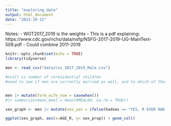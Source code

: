 ```yaml
---
title: "exploring_data"
output: html_document
date: "2023-10-12"
---
```


Notes:
- WGT2017_2019 is the weights
- This is a pdf explaining: https://www.cdc.gov/nchs/data/nsfg/NSFG-2017-2019-UG-MainText-508.pdf
- Could combine 2011-2019


```r
knitr::opts_chunk$set(echo = TRUE)
library(tidyverse)
```

```r

men <- read_csv("data/csv_2017_2019_Male.csv")

```

```r
#ncall is number of coresidential children
#need to see if men are currently married as well, and to which of their wives the kids belong


men |> mutate(form_wife_num = casewhen())
#|> summarize(mean_meal = mean(RMEAL04, na.rm = TRUE))

```


```r

sex_graph <- men |> mutate(sex_yes = ifelse(hadsex == "YES, R EVER HAD INTERCOURSE", 1, 0))|>group_by(AGE_R) |>  summarize(sex_prop = mean(sex_yes, na.rm = TRUE))

ggplot(sex_graph, aes(x=AGE_R, y= sex_prop)) + geom_col()

```

